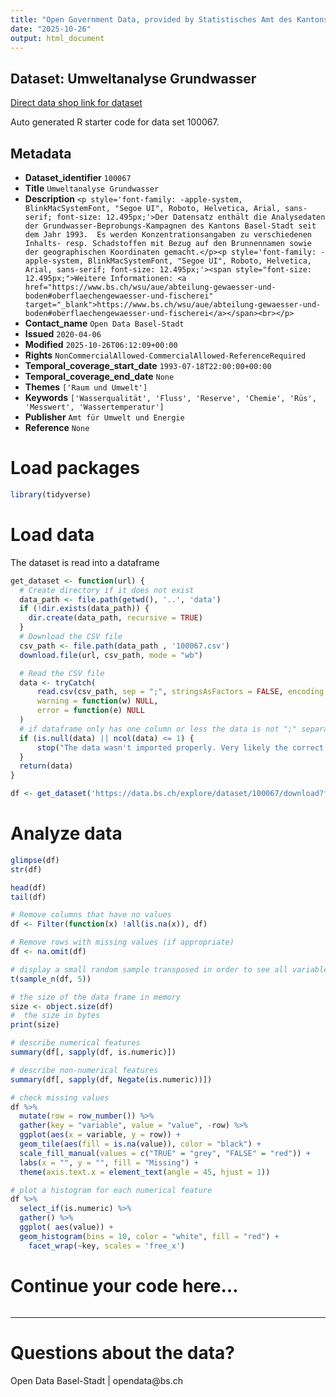 ```yaml
---
title: "Open Government Data, provided by Statistisches Amt des Kantons Basel-Stadt - DCC Data Competence Center"
date: "2025-10-26"
output: html_document
---
```


## Dataset: Umweltanalyse Grundwasser

[Direct data shop link for dataset](https://data.bs.ch/explore/dataset/100067)

Auto generated R starter code for data set 100067.

## Metadata

- **Dataset_identifier** `100067`
- **Title** `Umweltanalyse Grundwasser`
- **Description** `<p style='font-family: -apple-system, BlinkMacSystemFont, "Segoe UI", Roboto, Helvetica, Arial, sans-serif; font-size: 12.495px;'>Der Datensatz enthält die Analysedaten der Grundwasser-Beprobungs-Kampagnen des Kantons Basel-Stadt seit dem Jahr 1993.  Es werden Konzentrationsangaben zu verschiedenen Inhalts- resp. Schadstoffen mit Bezug auf den Brunnennamen sowie der geographischen Koordinaten gemacht.</p><p style='font-family: -apple-system, BlinkMacSystemFont, "Segoe UI", Roboto, Helvetica, Arial, sans-serif; font-size: 12.495px;'><span style="font-size: 12.495px;">Weitere Informationen: <a href="https://www.bs.ch/wsu/aue/abteilung-gewaesser-und-boden#oberflaechengewaesser-und-fischerei" target="_blank">https://www.bs.ch/wsu/aue/abteilung-gewaesser-und-boden#oberflaechengewaesser-und-fischerei</a></span><br></p>`
- **Contact_name** `Open Data Basel-Stadt`
- **Issued** `2020-04-06`
- **Modified** `2025-10-26T06:12:09+00:00`
- **Rights** `NonCommercialAllowed-CommercialAllowed-ReferenceRequired`
- **Temporal_coverage_start_date** `1993-07-18T22:00:00+00:00`
- **Temporal_coverage_end_date** `None`
- **Themes** `['Raum und Umwelt']`
- **Keywords** `['Wasserqualität', 'Fluss', 'Reserve', 'Chemie', 'Rüs', 'Messwert', 'Wassertemperatur']`
- **Publisher** `Amt für Umwelt und Energie`
- **Reference** `None`


# Load packages

```r

library(tidyverse)
```

# Load data

The dataset is read into a dataframe

```r
get_dataset <- function(url) {
  # Create directory if it does not exist
  data_path <- file.path(getwd(), '..', 'data')
  if (!dir.exists(data_path)) {
    dir.create(data_path, recursive = TRUE)
  }
  # Download the CSV file
  csv_path <- file.path(data_path , '100067.csv')
  download.file(url, csv_path, mode = "wb")

  # Read the CSV file
  data <- tryCatch(
      read.csv(csv_path, sep = ";", stringsAsFactors = FALSE, encoding = "UTF-8"),
      warning = function(w) NULL,
      error = function(e) NULL
  )
  # if dataframe only has one column or less the data is not ";" separated
  if (is.null(data) || ncol(data) <= 1) {
      stop("The data wasn't imported properly. Very likely the correct separator couldn't be found.\nPlease check the dataset manually and adjust the code.")
  }
  return(data)
}
```

```r

df <- get_dataset('https://data.bs.ch/explore/dataset/100067/download?format=csv&timezone=Europe%2FZurich')

```

# Analyze data

```r

glimpse(df)
str(df)

head(df)
tail(df)

```

```r
# Remove columns that have no values
df <- Filter(function(x) !all(is.na(x)), df)

# Remove rows with missing values (if appropriate)
df <- na.omit(df)
```

```r
# display a small random sample transposed in order to see all variables
t(sample_n(df, 5))
```

```r
# the size of the data frame in memory
size <- object.size(df)
#  the size in bytes
print(size)
```

```r
# describe numerical features
summary(df[, sapply(df, is.numeric)])
```

```r
# describe non-numerical features
summary(df[, sapply(df, Negate(is.numeric))])
```

```r
# check missing values
df %>%
  mutate(row = row_number()) %>%
  gather(key = "variable", value = "value", -row) %>%
  ggplot(aes(x = variable, y = row)) +
  geom_tile(aes(fill = is.na(value)), color = "black") +
  scale_fill_manual(values = c("TRUE" = "grey", "FALSE" = "red")) +
  labs(x = "", y = "", fill = "Missing") +
  theme(axis.text.x = element_text(angle = 45, hjust = 1))
```

```r
# plot a histogram for each numerical feature
df %>%
  select_if(is.numeric) %>%
  gather() %>%
  ggplot( aes(value)) +
  geom_histogram(bins = 10, color = "white", fill = "red") +
    facet_wrap(~key, scales = 'free_x')
```

# Continue your code here...

```r

```
------------------------------------------------------------------------

# Questions about the data?

Open Data Basel-Stadt | opendata@bs.ch
